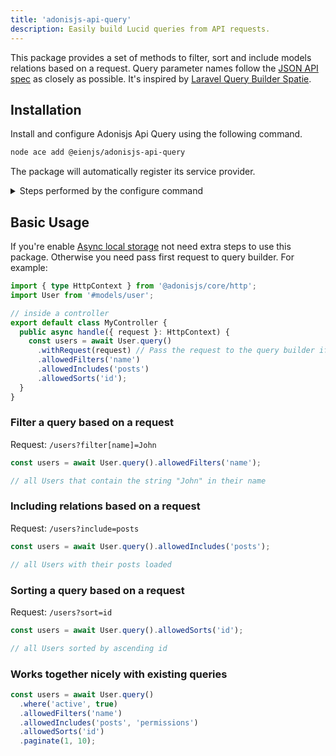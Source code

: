 ```yaml
---
title: 'adonisjs-api-query'
description: Easily build Lucid queries from API requests.
---
```



This package provides a set of methods to filter, sort and include models relations based on a
request. Query parameter names follow the [JSON API spec](https://jsonapi.org) as closely as
possible. It's inspired by
[Laravel Query Builder Spatie](https://spatie.be/docs/laravel-query-builder/v6/introduction).

## Installation

Install and configure Adonisjs Api Query using the following command.

```sh
node ace add @eienjs/adonisjs-api-query
```

The package will automatically register its service provider.

<Aside>
<details>
<summary>Steps performed by the configure command</summary>

<Steps>

1. Register the following service provider inside the `adonisrc.ts` file.

   ```ts
   {
    providers: [
      // ... other providers
      () => import('@eienjs/adonisjs-api-query/api_query_provider'),
    ],
   }
   ```

2. Create the `config/apiquery.ts` file.

3. Install required peer dependencies.

</Steps>

</details>
</Aside>

## Basic Usage

If you're enable
[Async local storage](https://docs.adonisjs.com/guides/concepts/async-local-storage) not need extra
steps to use this package. Otherwise you need pass first request to query builder. For example:

```ts
import { type HttpContext } from '@adonisjs/core/http';
import User from '#models/user';

// inside a controller
export default class MyController {
  public async handle({ request }: HttpContext) {
    const users = await User.query()
      .withRequest(request) // Pass the request to the query builder if async local storage is not enabled
      .allowedFilters('name')
      .allowedIncludes('posts')
      .allowedSorts('id');
  }
}
```

### Filter a query based on a request

Request: `/users?filter[name]=John`

```ts
const users = await User.query().allowedFilters('name');

// all Users that contain the string "John" in their name
```

### Including relations based on a request

Request: `/users?include=posts`

```ts
const users = await User.query().allowedIncludes('posts');

// all Users with their posts loaded
```

### Sorting a query based on a request

Request: `/users?sort=id`

```ts
const users = await User.query().allowedSorts('id');

// all Users sorted by ascending id
```

### Works together nicely with existing queries

```ts
const users = await User.query()
  .where('active', true)
  .allowedFilters('name')
  .allowedIncludes('posts', 'permissions')
  .allowedSorts('id')
  .paginate(1, 10);
```
